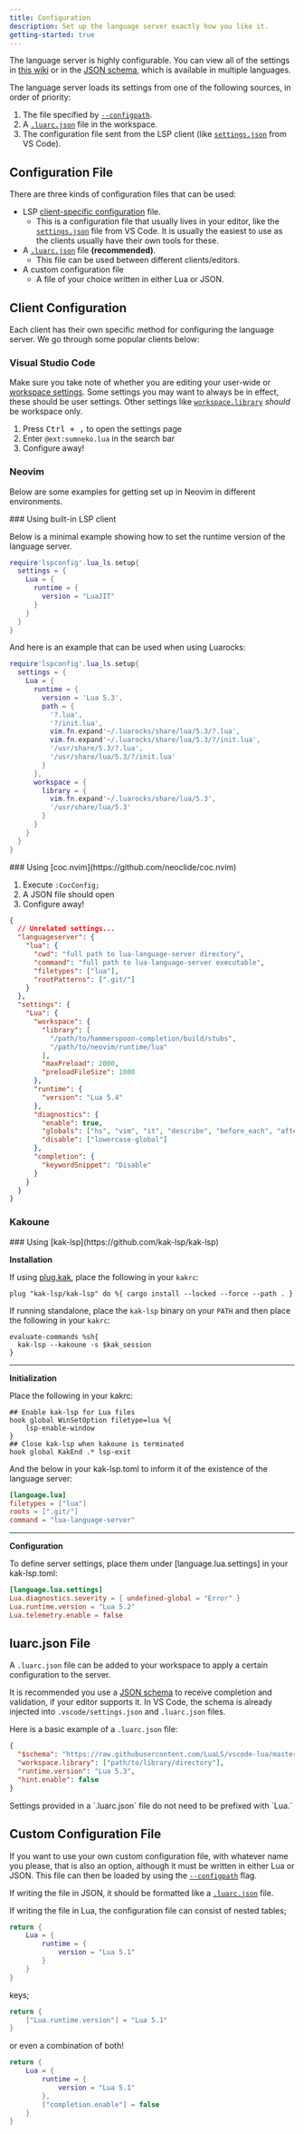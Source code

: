 ```yaml
---
title: Configuration
description: Set up the language server exactly how you like it.
getting-started: true
---
```



The language server is highly configurable. You can view all of the settings in [this wiki](/wiki/settings) or in the [JSON schema](https://github.com/LuaLS/vscode-lua/tree/master/setting), which is available in multiple languages.

The language server loads its settings from one of the following sources, in order of priority:

1. The file specified by [`--configpath`](/wiki/arguments#config-path).
2. A [`.luarc.json`](#luarcjson-file) file in the workspace.
3. The configuration file sent from the LSP client (like [`settings.json`](https://code.visualstudio.com/docs/getstarted/settings#_settingsjson) from VS Code).

## Configuration File

There are three kinds of configuration files that can be used:

- LSP [client-specific configuration](#client-configuration) file.
  - This is a configuration file that usually lives in your editor, like the [`settings.json`](https://code.visualstudio.com/docs/getstarted/settings#_settingsjson) file from VS Code. It is usually the easiest to use as the clients usually have their own tools for these.
- A [`.luarc.json`]() file **(recommended)**.
  - This file can be used between different clients/editors.
- A custom configuration file
  - A file of your choice written in either Lua or JSON.

## Client Configuration

Each client has their own specific method for configuring the language server. We go through some popular clients below:

### Visual Studio Code

Make sure you take note of whether you are editing your user-wide or [workspace
settings](https://code.visualstudio.com/docs/getstarted/settings#_workspace-settings).
Some settings you may want to always be in effect, these should be user settings.
Other settings like [`workspace.library`](/wiki/settings#workspace-library) _should_ be workspace only.

1. Press <kbd>Ctrl + ,</kbd> to open the settings page
2. Enter <code>@ext:sumneko.lua</code> in the search bar
3. Configure away!

### Neovim

Below are some examples for getting set up in Neovim in different environments.

<AccordionGroup>
  <Accordion>
    <span slot="summary">
    ### Using built-in LSP client
    </span>

Below is a minimal example showing how to set the runtime version of the language server.

```Lua
require'lspconfig'.lua_ls.setup{
  settings = {
    Lua = {
      runtime = {
        version = "LuaJIT"
      }
    }
  }
}
```

And here is an example that can be used when using Luarocks:

```Lua
require'lspconfig'.lua_ls.setup{
  settings = {
    Lua = {
      runtime = {
        version = 'Lua 5.3',
        path = {
          '?.lua',
          '?/init.lua',
          vim.fn.expand'~/.luarocks/share/lua/5.3/?.lua',
          vim.fn.expand'~/.luarocks/share/lua/5.3/?/init.lua',
          '/usr/share/5.3/?.lua',
          '/usr/share/lua/5.3/?/init.lua'
        }
      },
      workspace = {
        library = {
          vim.fn.expand'~/.luarocks/share/lua/5.3',
          '/usr/share/lua/5.3'
        }
      }
    }
  }
}
```

  </Accordion>

  <Accordion>
    <span slot="summary">
    ### Using [coc.nvim](https://github.com/neoclide/coc.nvim)
    </span>

1. Execute `:CocConfig;`
2. A JSON file should open
3. Configure away!

```JSON
{
  // Unrelated settings...
  "languageserver": {
    "lua": {
      "cwd": "full path to lua-language-server directory",
      "command": "full path to lua-language-server executable",
      "filetypes": ["lua"],
      "rootPatterns": [".git/"]
    }
  },
  "settings": {
    "Lua": {
      "workspace": {
        "library": [
          "/path/to/hammerspoon-completion/build/stubs",
          "/path/to/neovim/runtime/lua"
        ],
        "maxPreload": 2000,
        "preloadFileSize": 1000
      },
      "runtime": {
        "version": "Lua 5.4"
      },
      "diagnostics": {
        "enable": true,
        "globals": ["hs", "vim", "it", "describe", "before_each", "after_each"],
        "disable": ["lowercase-global"]
      },
      "completion": {
        "keywordSnippet": "Disable"
      }
    }
  }
}
```

  </Accordion>
</AccordionGroup>

### Kakoune

<Accordion>
  <span slot="summary">
  ### Using [kak-lsp](https://github.com/kak-lsp/kak-lsp)
  </span>

**Installation**

If using [plug.kak](https://github.com/andreyorst/plug.kak), place the following in your `kakrc`:

```
plug "kak-lsp/kak-lsp" do %{ cargo install --locked --force --path . }
```

If running standalone, place the `kak-lsp` binary on your `PATH` and then place the following in your `kakrc`:

```
evaluate-commands %sh{
  kak-lsp --kakoune -s $kak_session
}
```

---

**Initialization**

Place the following in your kakrc:

```
## Enable kak-lsp for Lua files
hook global WinSetOption filetype=lua %{
    lsp-enable-window
}
## Close kak-lsp when kakoune is terminated
hook global KakEnd .* lsp-exit
```

And the below in your kak-lsp.toml to inform it of the existence of the language server:

```toml
[language.lua]
filetypes = ["lua"]
roots = [".git/"]
command = "lua-language-server"
```

---

**Configuration**

To define server settings, place them under [language.lua.settings] in your kak-lsp.toml:

```toml
[language.lua.settings]
Lua.diagnostics.severity = { undefined-global = "Error" }
Lua.runtime.version = "Lua 5.2"
Lua.telemetry.enable = false
```

</Accordion>

## luarc.json File

A `.luarc.json` file can be added to your workspace to apply a certain
configuration to the server.

It is recommended you use a [JSON
schema](https://github.com/LuaLS/vscode-lua/tree/master/setting) to receive
completion and validation, if your editor supports it. In VS Code, the schema is
already injected into `.vscode/settings.json` and `.luarc.json` files.

Here is a basic example of a `.luarc.json` file:

```JSON
{
  "$schema": "https://raw.githubusercontent.com/LuaLS/vscode-lua/master/setting/schema.json",
  "workspace.library": ["path/to/library/directory"],
  "runtime.version": "Lua 5.3",
  "hint.enable": false
}
```

<Remark type="note">
  Settings provided in a `.luarc.json` file do not need to be prefixed with
  `Lua.`
</Remark>

## Custom Configuration File

If you want to use your own custom configuration file, with whatever name you
please, that is also an option, although it must be written in either Lua or
JSON. This file can then be loaded by using the
[`--configpath`](/wiki/arguments#configpath) flag.

If writing the file in JSON, it should be formatted like a [`.luarc.json`](#luarcjson-file) file.

If writing the file in Lua, the configuration file can consist of nested tables;

```Lua
return {
    Lua = {
        runtime = {
            version = "Lua 5.1"
        }
    }
}
```

keys;

```Lua
return {
    ["Lua.runtime.version"] = "Lua 5.1"
}
```

or even a combination of both!

```Lua
return {
    Lua = {
        runtime = {
            version = "Lua 5.1"
        },
        ["completion.enable"] = false
    }
}
```
